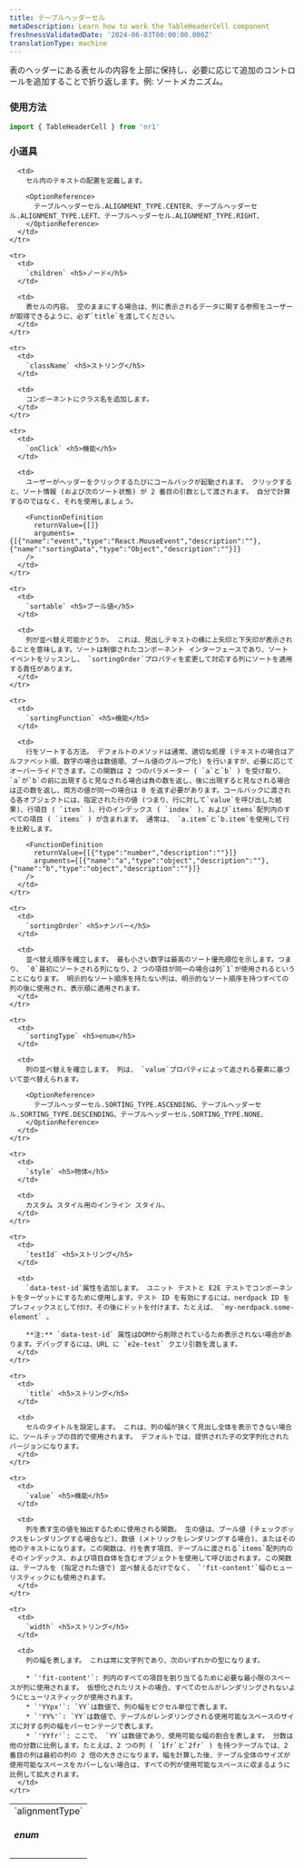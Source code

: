 ```yaml
---
title: テーブルヘッダーセル
metaDescription: Learn how to work the TableHeaderCell component
freshnessValidatedDate: '2024-06-03T00:00:00.000Z'
translationType: machine
---
```


表のヘッダーにある表セルの内容を上部に保持し、必要に応じて追加のコントロールを追加することで折り返します。例: ソートメカニズム。

### 使用方法

```js
import { TableHeaderCell } from 'nr1'
```

### 小道具

<table>
  <tbody>
    <tr>
      <td>
        `alignmentType` <h5>enum</h5>
      </td>

      <td>
        セル内のテキストの配置を定義します。

        <OptionReference>
          テーブルヘッダーセル.ALIGNMENT_TYPE.CENTER、テーブルヘッダーセル.ALIGNMENT_TYPE.LEFT、テーブルヘッダーセル.ALIGNMENT_TYPE.RIGHT、
        </OptionReference>
      </td>
    </tr>

    <tr>
      <td>
        `children` <h5>ノード</h5>
      </td>

      <td>
        表セルの内容。 空のままにする場合は、列に表示されるデータに関する参照をユーザーが取得できるように、必ず`title`を渡してください。
      </td>
    </tr>

    <tr>
      <td>
        `className` <h5>ストリング</h5>
      </td>

      <td>
        コンポーネントにクラス名を追加します。
      </td>
    </tr>

    <tr>
      <td>
        `onClick` <h5>機能</h5>
      </td>

      <td>
        ユーザーがヘッダーをクリックするたびにコールバックが起動されます。 クリックすると、ソート情報 (および次のソート状態) が 2 番目の引数として渡されます。 自分で計算するのではなく、それを使用しましょう。

        <FunctionDefinition
          returnValue={[]}
          arguments={[{"name":"event","type":"React.MouseEvent","description":""},{"name":"sortingData","type":"Object","description":""}]}
        />
      </td>
    </tr>

    <tr>
      <td>
        `sortable` <h5>ブール値</h5>
      </td>

      <td>
        列が並べ替え可能かどうか。 これは、見出しテキストの横に上矢印と下矢印が表示されることを意味します。ソートは制御されたコンポーネント インターフェースであり、ソート イベントをリッスンし、 `sortingOrder`プロパティを変更して対応する列にソートを適用する責任があります。
      </td>
    </tr>

    <tr>
      <td>
        `sortingFunction` <h5>機能</h5>
      </td>

      <td>
        行をソートする方法。 デフォルトのメソッドは通常、適切な処理 (テキストの場合はアルファベット順、数字の場合は数値順、ブール値のグループ化) を行いますが、必要に応じてオーバーライドできます。この関数は 2 つのパラメーター ( `a`と`b` ) を受け取り、 `a`が`b`の前に出現すると見なされる場合は負の数を返し、後に出現すると見なされる場合は正の数を返し、両方の値が同一の場合は 0 を返す必要があります。コールバックに渡される各オブジェクトには、指定された行の値 (つまり、行に対して`value`を呼び出した結果)、行項目 ( `item` )、行のインデックス ( `index` )、および`items`配列内のすべての項目 ( `items` ) が含まれます。 通常は、 `a.item`と`b.item`を使用して行を比較します。

        <FunctionDefinition
          returnValue={[{"type":"number","description":""}]}
          arguments={[{"name":"a","type":"object","description":""},{"name":"b","type":"object","description":""}]}
        />
      </td>
    </tr>

    <tr>
      <td>
        `sortingOrder` <h5>ナンバー</h5>
      </td>

      <td>
        並べ替え順序を確立します。 最も小さい数字は最高のソート優先順位を示します。つまり、 `0`最初にソートされる列になり、2 つの項目が同一の場合は列`1`が使用されるということになります。 明示的なソート順序を持たない列は、明示的なソート順序を持つすべての列の後に使用され、表示順に適用されます。
      </td>
    </tr>

    <tr>
      <td>
        `sortingType` <h5>enum</h5>
      </td>

      <td>
        列の並べ替えを確立します。 列は、 `value`プロパティによって返される要素に基づいて並べ替えられます。

        <OptionReference>
          テーブルヘッダーセル.SORTING_TYPE.ASCENDING、テーブルヘッダーセル.SORTING_TYPE.DESCENDING、テーブルヘッダーセル.SORTING_TYPE.NONE、
        </OptionReference>
      </td>
    </tr>

    <tr>
      <td>
        `style` <h5>物体</h5>
      </td>

      <td>
        カスタム スタイル用のインライン スタイル。
      </td>
    </tr>

    <tr>
      <td>
        `testId` <h5>ストリング</h5>
      </td>

      <td>
        `data-test-id`属性を追加します。 ユニット テストと E2E テストでコンポーネントをターゲットにするために使用します。テスト ID を有効にするには、nerdpack ID をプレフィックスとして付け、その後にドットを付けます。たとえば、 `my-nerdpack.some-element` 。

        **注:** `data-test-id` 属性はDOMから削除されているため表示されない場合があります。デバッグするには、URL に `e2e-test` クエリ引数を渡します。
      </td>
    </tr>

    <tr>
      <td>
        `title` <h5>ストリング</h5>
      </td>

      <td>
        セルのタイトルを設定します。 これは、列の幅が狭くて見出し全体を表示できない場合に、ツールチップの目的で使用されます。 デフォルトでは、提供された子の文字列化されたバージョンになります。
      </td>
    </tr>

    <tr>
      <td>
        `value` <h5>機能</h5>
      </td>

      <td>
        列を表す生の値を抽出するために使用される関数。 生の値は、ブール値 (チェックボックスをレンダリングする場合など)、数値 (メトリックをレンダリングする場合)、またはその他のテキストになります。この関数は、行を表す項目、テーブルに渡される`items`配列内のそのインデックス、および項目自体を含むオブジェクトを使用して呼び出されます。この関数は、テーブルを (指定された値で) 並べ替えるだけでなく、 `'fit-content'`幅のヒューリスティックにも使用されます。
      </td>
    </tr>

    <tr>
      <td>
        `width` <h5>ストリング</h5>
      </td>

      <td>
        列の幅を表します。 これは常に文字列であり、次のいずれかの型になります。

        * `'fit-content'`: 列内のすべての項目を割り当てるために必要な最小限のスペースが列に使用されます。 仮想化されたリストの場合、すべてのセルがレンダリングされないようにヒューリスティックが使用されます。
        * `'YYpx'`: `YY`は数値で、列の幅をピクセル単位で表します。
        * `'YY%'`: `YY`は数値で、テーブルがレンダリングされる使用可能なスペースのサイズに対する列の幅をパーセンテージで表します。
        * `'YYfr'`: ここで、 `YY`は数値であり、使用可能な幅の割合を表します。 分数は他の分数に比例します。たとえば、2 つの列 ( `1fr`と`2fr` ) を持つテーブルでは、2 番目の列は最初の列の 2 倍の大きさになります。幅を計算した後、テーブル全体のサイズが使用可能なスペースをカバーしない場合は、すべての列が使用可能なスペースに収まるように比例して拡大されます。
      </td>
    </tr>
  </tbody>
</table>
